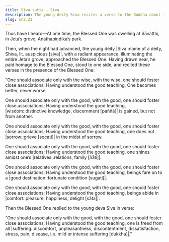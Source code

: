 ```yaml
---
title: Siva sutta - Siva
description: The young deity Siva recites a verse to the Buddha about the importance of associating with the wise and the good.
slug: sn2.21
---
```


Thus have I heard—At one time, the Blessed One was dwelling at Sāvatthi, in Jeta’s grove, Anāthapiṇḍika’s park.

Then, when the night had advanced, the young deity |Siva::name of a deity, Shiva, lit. auspicious [siva]|, with a radiant appearance, illuminating the entire Jeta’s grove, approached the Blessed One. Having drawn near, he paid homage to the Blessed One, stood to one side, and recited these verses in the presence of the Blessed One:

“One should associate only with the wise,
with the wise, one should foster close associations;
Having understood the good teaching,
One becomes better, never worse.

One should associate only with the good,
with the good, one should foster close associations;
Having understood the good teaching,
|wisdom::distinctive knowledge, discernment [paññā]| is gained, but not from another.

One should associate only with the good,
with the good, one should foster close associations;
Having understood the good teaching,
one does not |sorrow::grieve [socati]| in the midst of sorrow.

One should associate only with the good,
with the good, one should foster close associations;
Having understood the good teaching,
one shines amidst one’s |relatives::relations, family [ñāti]|.

One should associate only with the good,
with the good, one should foster close associations;
Having understood the good teaching,
beings fare on to a |good destination::fortunate condition [sugati]|.

One should associate only with the good,
with the good, one should foster close associations;
Having understood the good teaching,
beings abide in |comfort::pleasure, happiness, delight [sāta]|.

Then the Blessed One replied to the young deva Siva in verse:

“One should associate only with the good,
with the good, one should foster close associations;
Having understood the good teaching,
one is freed from all |suffering::discomfort, unpleasantness, discontentment, dissatisfaction, stress, pain, disease, i.e. mild or intense suffering [dukkha]|.”